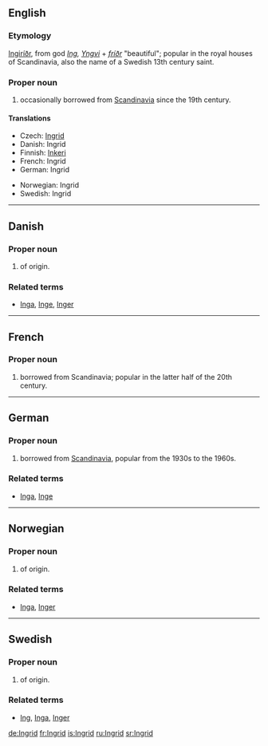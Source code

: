 == English ==

===Etymology===
{{ON.}} [[Ingiríðr]], from  god ''[[Ing]], [[Yngvi]]''  +  ''[[fríðr]]'' "beautiful"; popular in the royal houses of Scandinavia, also the name of a Swedish 13th century saint.

===Proper noun===
{{infl|en|proper noun}}

# {{given name|female}} occasionally borrowed from [[Scandinavia]] since the 19th century.

====Translations====
{{top}}
* Czech: [[#Czech|Ingrid]] {{f}}
*Danish: Ingrid
*Finnish: [[Inkeri]]
*French: Ingrid
*German: Ingrid
{{mid}}
*Norwegian: Ingrid
*Swedish: Ingrid
{{bottom}}

----

==Danish==

===Proper noun===
{{infl|da|proper noun}}

# {{given name|female||da:}} of {{ON.|lang=da}} origin.

===Related terms===
*[[Inga]], [[Inge]], [[Inger]]

----

==French==

===Proper noun===
{{infl|fr|proper noun}}

# {{given name|female||fr:}} borrowed from Scandinavia; popular in the latter half of the 20th century.

----

==German==

===Proper noun===
{{infl|de|proper noun}}

# {{given name|female||de:}} borrowed from [[Scandinavia]], popular from the 1930s to the 1960s.

===Related terms===
*[[Inga]], [[Inge]]

----

==Norwegian==

===Proper noun===
{{infl|no|proper noun}}

# {{given name|female||no:}} of {{ON.|lang=no}} origin.

===Related terms===
*[[Inga]], [[Inger]]

----

==Swedish==

===Proper noun===
{{infl|sv|proper noun}}

# {{given name|female||sv:}} of {{ON.|lang=sv}} origin.

===Related terms===
*[[Ing]], [[Inga]], [[Inger]]

[[de:Ingrid]]
[[fr:Ingrid]]
[[is:Ingrid]]
[[ru:Ingrid]]
[[sr:Ingrid]]